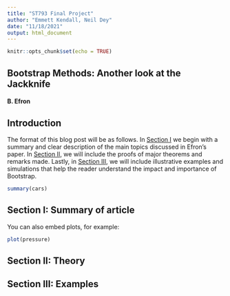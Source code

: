 ```yaml
---
title: "ST793 Final Project"
author: "Emmett Kendall, Neil Dey"
date: "11/18/2021"
output: html_document
---
```


```r
knitr::opts_chunk$set(echo = TRUE)
```

## Bootstrap Methods: Another look at the Jackknife
#### B. Efron

## Introduction 
The format of this blog post will be as follows. In [Section I](#sec1) we begin with a summary and clear description of the main topics discussed in Efron's paper. In [Section II](#sec2), we will include the proofs of major theorems and remarks made. Lastly, in [Section III](#sec3), we will include illustrative examples and simulations that help the reader understand the impact and importance of Bootstrap.

```r
summary(cars)
```

## Section I: Summary of article {#sec1}

You can also embed plots, for example:

```r
plot(pressure)
```

[comment]: <> (Note that the `echo = FALSE` parameter was added to the code chunk to prevent printing of the R code that generated the plot.)

## Section II: Theory {#sec2}

## Section III: Examples {#sec3}
